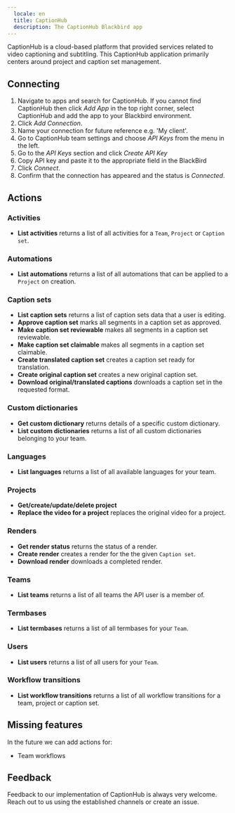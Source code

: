 ```yaml
---
  locale: en
  title: CaptionHub
  description: The CaptionHub Blackbird app
---
```


<LinkCard title="View on Github" target="_blank" href="https://github.com/bb-io/CaptionHub" icon="github" />

CaptionHub is a cloud-based platform that provided services related to video captioning and subtitling. This CaptionHub application primarily centers around project and caption set management.

## Connecting

1.  Navigate to apps and search for CaptionHub. If you cannot find CaptionHub then click _Add App_ in the top right corner, select CaptionHub and add the app to your Blackbird environment.
2.  Click _Add Connection_.
3.  Name your connection for future reference e.g. 'My client'.
4.  Go to CaptionHub team settings and choose _API Keys_ from the menu in the left.
5.  Go to the _API Keys_ section and click _Create API Key_
6.  Copy API key and paste it to the appropriate field in the BlackBird
7.  Click _Connect_.
8.  Confirm that the connection has appeared and the status is _Connected_.

## Actions

### Activities

- **List activities** returns a list of all activities for a `Team`, `Project` or `Caption set`.

### Automations

- **List automations** returns a list of all automations that can be applied to a `Project` on creation.

### Caption sets

- **List caption sets** returns a list of caption sets data that a user is editing.
- **Approve caption set** marks all segments in a caption set as approved.
- **Make caption set reviewable** makes all segments in a caption set reviewable.
- **Make caption set claimable** makes all segments in a caption set claimable.
- **Create translated caption set** creates a caption set ready for translation.
- **Create original caption set** creates a new original caption set.
- **Download original/translated captions** downloads a caption set in the requested format.

### Custom dictionaries

- **Get custom dictionary** returns details of a specific custom dictionary.
- **List custom dictionaries** returns a list of all custom dictionaries belonging to your team.

### Languages

- **List languages** returns a list of all available languages for your team.

### Projects

- **Get/create/update/delete project**
- **Replace the video for a project** replaces the original video for a project.

### Renders

- **Get render status** returns the status of a render.
- **Create render** creates a render for the the given `Caption set`.
- **Download render** downloads a completed render.

### Teams

- **List teams** returns a list of all teams the API user is a member of.

### Termbases

- **List termbases** returns a list of all termbases for your `Team`.

### Users

- **List users** returns a list of all users for your `Team`.

### Workflow transitions

- **List workflow transitions** returns a list of all workflow transitions for a team, project or caption set.

## Missing features

In the future we can add actions for:

- Team workflows

## Feedback

Feedback to our implementation of CaptionHub is always very welcome. Reach out to us using the established channels or create an issue.

